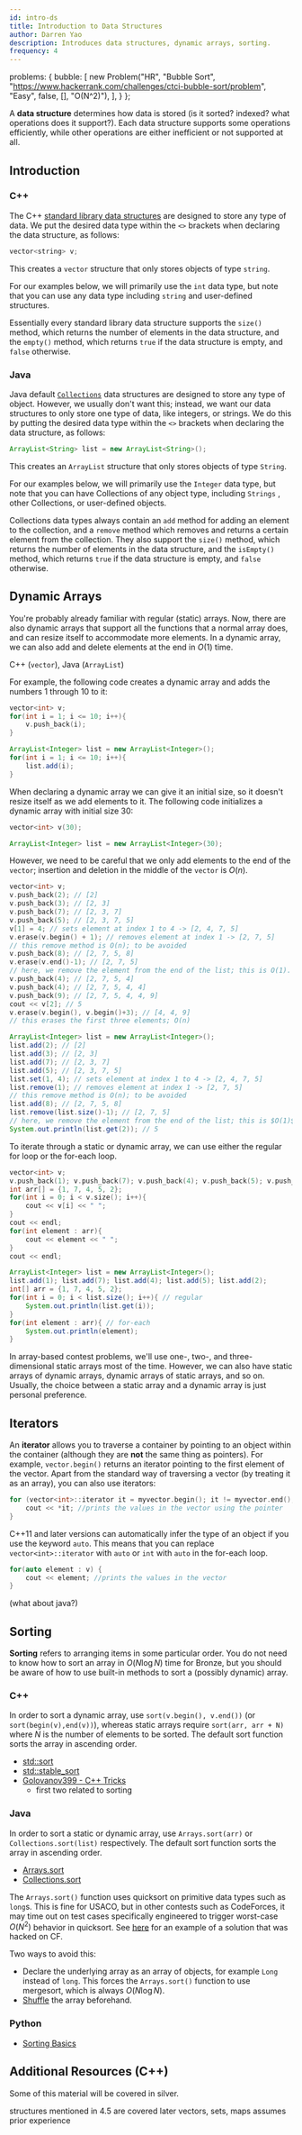 ```yaml
---
id: intro-ds
title: Introduction to Data Structures
author: Darren Yao
description: Introduces data structures, dynamic arrays, sorting.
frequency: 4
---
```



  problems: {
    bubble: [
      new Problem("HR", "Bubble Sort", "https://www.hackerrank.com/challenges/ctci-bubble-sort/problem", "Easy", false, [], "O(N^2)"),
    ],
  }
};

A **data structure** determines how data is stored (is it sorted? indexed? what operations does it support?). Each data structure supports some operations efficiently, while other operations are either inefficient or not supported at all.

## Introduction

### C++

The C++ [standard library data structures](http://www.cplusplus.com/reference/stl/) are designed to store any type of data. We put the desired data type within the `<>` brackets when declaring the data structure, as follows:

```cpp
vector<string> v;
```

This creates a `vector` structure that only stores objects of type `string`.

For our examples below, we will primarily use the `int` data type, but note that you can use any data type including `string` and user-defined structures.

Essentially every standard library data structure supports the `size()` method, which returns the number of elements in the data structure, and the `empty()` method, which returns `true` if the data structure is empty, and `false` otherwise.

### Java

Java default [`Collections`](https://docs.oracle.com/javase/7/docs/api/java/util/Collections.html) data structures are designed to store any type of object. However, we usually don't want this; instead, we want our data structures to only store one type of data, like integers, or strings. We do this by putting the desired data type within the `<>` brackets when declaring the data structure, as follows:

```java
ArrayList<String> list = new ArrayList<String>();
```

This creates an `ArrayList` structure that only stores objects of type `String`.

For our examples below, we will primarily use the `Integer` data type, but note that you can have Collections of any object type, including `Strings` , other Collections, or user-defined objects.

Collections data types always contain an `add` method for adding an element to the collection, and a `remove` method which removes and returns a certain element from the collection. They also support the `size()` method, which returns the number of elements in the data structure, and the `isEmpty()` method, which returns `true` if the data structure is empty, and `false` otherwise. 

## Dynamic Arrays

You're probably already familiar with regular (static) arrays. Now, there are also dynamic arrays that support all the functions that a normal array does, and can resize itself to accommodate more elements. In a dynamic array, we can also add and delete elements at the end in $O(1)$ time.

C++ (`vector`), Java (`ArrayList`)

For example, the following code creates a dynamic array and adds the numbers $1$ through $10$ to it:

```cpp
vector<int> v;
for(int i = 1; i <= 10; i++){
    v.push_back(i);
}
```
```java
ArrayList<Integer> list = new ArrayList<Integer>();
for(int i = 1; i <= 10; i++){
    list.add(i);
}
```

When declaring a dynamic array we can give it an initial size, so it doesn't resize itself as we add elements to it. The following code initializes a dynamic array with initial size $30$:

```cpp
vector<int> v(30);
```
```java
ArrayList<Integer> list = new ArrayList<Integer>(30);
```


However, we need to be careful that we only add elements to the end of the `vector`; insertion and deletion in the middle of the `vector` is $O(n)$.

```cpp
vector<int> v;
v.push_back(2); // [2]
v.push_back(3); // [2, 3]
v.push_back(7); // [2, 3, 7]
v.push_back(5); // [2, 3, 7, 5]
v[1] = 4; // sets element at index 1 to 4 -> [2, 4, 7, 5]
v.erase(v.begin() + 1); // removes element at index 1 -> [2, 7, 5]
// this remove method is O(n); to be avoided
v.push_back(8); // [2, 7, 5, 8]
v.erase(v.end()-1); // [2, 7, 5]
// here, we remove the element from the end of the list; this is O(1).
v.push_back(4); // [2, 7, 5, 4]
v.push_back(4); // [2, 7, 5, 4, 4]
v.push_back(9); // [2, 7, 5, 4, 4, 9]
cout << v[2]; // 5
v.erase(v.begin(), v.begin()+3); // [4, 4, 9]
// this erases the first three elements; O(n)
```
```java
ArrayList<Integer> list = new ArrayList<Integer>();
list.add(2); // [2]
list.add(3); // [2, 3]
list.add(7); // [2, 3, 7]
list.add(5); // [2, 3, 7, 5]
list.set(1, 4); // sets element at index 1 to 4 -> [2, 4, 7, 5]
list.remove(1); // removes element at index 1 -> [2, 7, 5]
// this remove method is O(n); to be avoided
list.add(8); // [2, 7, 5, 8]
list.remove(list.size()-1); // [2, 7, 5]
// here, we remove the element from the end of the list; this is $O(1)$.
System.out.println(list.get(2)); // 5
```

To iterate through a static or dynamic array, we can use either the regular for loop or the for-each loop.

```cpp
vector<int> v;
v.push_back(1); v.push_back(7); v.push_back(4); v.push_back(5); v.push_back(2);
int arr[] = {1, 7, 4, 5, 2};
for(int i = 0; i < v.size(); i++){
    cout << v[i] << " ";
}
cout << endl;
for(int element : arr){
    cout << element << " ";
}
cout << endl;
```
```java
ArrayList<Integer> list = new ArrayList<Integer>();
list.add(1); list.add(7); list.add(4); list.add(5); list.add(2);
int[] arr = {1, 7, 4, 5, 2};
for(int i = 0; i < list.size(); i++){ // regular
    System.out.println(list.get(i));
}
for(int element : arr){ // for-each
    System.out.println(element);
}
```
 
In array-based contest problems, we'll use one-, two-, and three-dimensional static arrays most of the time. However, we can also have static arrays of dynamic arrays, dynamic arrays of static arrays, and so on. Usually, the choice between a static array and a dynamic array is just personal preference.

## Iterators

An **iterator** allows you to traverse a container by pointing to an object within the container (although they are **not** the same thing as pointers). For example, `vector.begin()` returns an iterator pointing to the first element of the vector. Apart from the standard way of traversing a vector (by treating it as an array), you can also use iterators:

```cpp
for (vector<int>::iterator it = myvector.begin(); it != myvector.end(); ++it) {
    cout << *it; //prints the values in the vector using the pointer
}
```

C++11 and later versions can automatically infer the type of an object if you use the keyword `auto`. This means that you can replace `vector<int>::iterator` with `auto` or `int` with `auto` in the for-each loop.

```cpp
for(auto element : v) {
    cout << element; //prints the values in the vector
}
```

(what about java?)

## Sorting

<problems-list problems={metadata.problems.bubble} />

**Sorting** refers to arranging items in some particular order. You do not need to know how to sort an array in $O(N\log N)$ time for Bronze, but you should be aware of how to use built-in methods to sort a (possibly dynamic) array.

### C++

In order to sort a dynamic array, use `sort(v.begin(), v.end())` (or `sort(begin(v),end(v))`), whereas static arrays require `sort(arr, arr + N)` where $N$ is the number of elements to be sorted. The default sort function sorts the array in ascending order.

  - [std::sort](https://en.cppreference.com/w/cpp/algorithm/sort)
  - [std::stable\_sort](http://www.cplusplus.com/reference/algorithm/stable_sort/)
  - [Golovanov399 - C++ Tricks](https://codeforces.com/blog/entry/74684)
    - first two related to sorting

### Java

In order to sort a static or dynamic array, use `Arrays.sort(arr)` or `Collections.sort(list)` respectively. The default sort function sorts the array in ascending order.
 
  - [Arrays.sort](https://docs.oracle.com/javase/7/docs/api/java/util/Arrays.html#sort(java.lang.Object[]))
  - [Collections.sort](https://docs.oracle.com/javase/7/docs/api/java/util/Collections.html#sort(java.util.List))

The `Arrays.sort()` function uses quicksort on primitive data types such as `long`s. This is fine for USACO, but in other contests such as CodeForces, it may time out on test cases specifically engineered to trigger worst-case $O(N^2)$ behavior in quicksort. See [here](https://codeforces.com/contest/1324/hacks/625031/) for an example of a solution that was hacked on CF. 

Two ways to avoid this:

  - Declare the underlying array as an array of objects, for example `Long` instead of `long`. This forces the `Arrays.sort()` function to use mergesort, which is always $O(N \log N)$.
  - [Shuffle](https://pastebin.com/k6gCRJDv) the array beforehand.

### Python

  - [Sorting Basics](https://docs.python.org/3/howto/sorting.html)

## Additional Resources (C++)

Some of this material will be covered in silver.

<resources>
  <resource source="CPH" title="4 - Data Structures" starred>structures mentioned in 4.5 are covered later</resource>
  <resource source="PAPS" title="3.1, 3.5, 6.1">vectors, sets, maps</resource>
  <resource source="CPC" title="2 - Data Structures" url="02_data_structures">assumes prior experience</resource>
</resources>